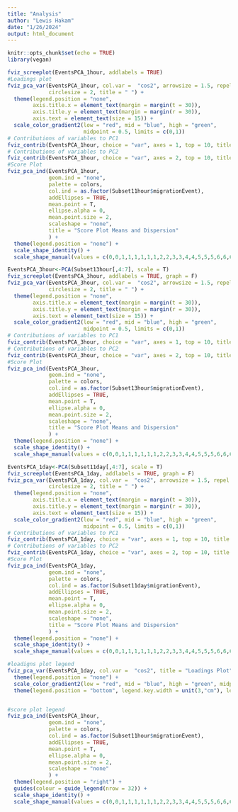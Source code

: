 ```yaml
---
title: "Analysis"
author: "Lewis Hakam"
date: "1/26/2024"
output: html_document
---
```


```r
knitr::opts_chunk$set(echo = TRUE)
library(vegan)
```

```r
fviz_screeplot(EventsPCA_1hour, addlabels = TRUE)
#Loadings plot
fviz_pca_var(EventsPCA_1hour, col.var =  "cos2", arrowsize = 1.5, repel = T,
             circlesize = 2, title = " ") +
  theme(legend.position = "none", 
        axis.title.x = element_text(margin = margin(t = 30)),
        axis.title.y = element_text(margin = margin(r = 30)),
        axis.text = element_text(size = 15)) +
  scale_color_gradient2(low = "red", mid = "blue", high = "green", 
                        midpoint = 0.5, limits = c(0,1))
# Contributions of variables to PC1
fviz_contrib(EventsPCA_1hour, choice = "var", axes = 1, top = 10, title = "Contribution of Variables to PC1")
# Contributions of variables to PC2
fviz_contrib(EventsPCA_1hour, choice = "var", axes = 2, top = 10, title = "Contribution of Variables to PC2")
#Score Plot
fviz_pca_ind(EventsPCA_1hour,
             geom.ind = "none",
             palette = colors,
             col.ind = as.factor(Subset11hour$migrationEvent),
             addEllipses = TRUE, 
             mean.point = T,
             ellipse.alpha = 0,
             mean.point.size = 2,
             scaleshape = "none",
             title = "Score Plot Means and Dispersion"
             ) +
  theme(legend.position = "none") +
  scale_shape_identity() +
  scale_shape_manual(values = c(0,0,1,1,1,1,1,1,2,2,3,3,4,4,5,5,5,6,6,6,8,8,9,9,9,9, 10,10,11,11,11,11,12,12,12,12,12,13,13,14,14,14,15,15,16,16,17,17,17,17,64,64,64,64,40,40,40,33,33,35,35,38,38))

EventsPCA_3hour<-PCA(Subset13hour[,4:7], scale = T)
fviz_screeplot(EventsPCA_3hour, addlabels = TRUE, graph = F)
fviz_pca_var(EventsPCA_3hour, col.var =  "cos2", arrowsize = 1.5, repel = T,
             circlesize = 2, title = " ") +
  theme(legend.position = "none", 
        axis.title.x = element_text(margin = margin(t = 30)),
        axis.title.y = element_text(margin = margin(r = 30)),
        axis.text = element_text(size = 15)) +
  scale_color_gradient2(low = "red", mid = "blue", high = "green", 
                        midpoint = 0.5, limits = c(0,1))
# Contributions of variables to PC1
fviz_contrib(EventsPCA_3hour, choice = "var", axes = 1, top = 10, title = "Contribution of Variables to PC1")
# Contributions of variables to PC2
fviz_contrib(EventsPCA_3hour, choice = "var", axes = 2, top = 10, title = "Contribution of Variables to PC2")
#Score Plot
fviz_pca_ind(EventsPCA_3hour,
             geom.ind = "none",
             palette = colors,
             col.ind = as.factor(Subset13hour$migrationEvent),
             addEllipses = TRUE, 
             mean.point = T,
             ellipse.alpha = 0,
             mean.point.size = 2,
             scaleshape = "none",
             title = "Score Plot Means and Dispersion"
             ) +
  theme(legend.position = "none") +
  scale_shape_identity() +
  scale_shape_manual(values = c(0,0,1,1,1,1,1,1,2,2,3,3,4,4,5,5,5,6,6,6,8,8,9,9,9,9, 10,10,11,11,11,11,12,12,12,12,12,13,13,14,14,14,15,15,16,16,17,17,17,17,64,64,64,64,40,40,40,33,33,35,35,38,38))

EventsPCA_1day<-PCA(Subset11day[,4:7], scale = T)
fviz_screeplot(EventsPCA_1day, addlabels = TRUE, graph = F)
fviz_pca_var(EventsPCA_1day, col.var =  "cos2", arrowsize = 1.5, repel = T,
             circlesize = 2, title = " ") +
  theme(legend.position = "none", 
        axis.title.x = element_text(margin = margin(t = 30)),
        axis.title.y = element_text(margin = margin(r = 30)),
        axis.text = element_text(size = 15)) +
  scale_color_gradient2(low = "red", mid = "blue", high = "green", 
                        midpoint = 0.5, limits = c(0,1))
# Contributions of variables to PC1
fviz_contrib(EventsPCA_1day, choice = "var", axes = 1, top = 10, title = "Contribution of Variables to PC1")
# Contributions of variables to PC2
fviz_contrib(EventsPCA_1day, choice = "var", axes = 2, top = 10, title = "Contribution of Variables to PC2")
#Score Plot
fviz_pca_ind(EventsPCA_1day,
             geom.ind = "none",
             palette = colors,
             col.ind = as.factor(Subset11day$migrationEvent),
             addEllipses = TRUE, 
             mean.point = T,
             ellipse.alpha = 0,
             mean.point.size = 2,
             scaleshape = "none",
             title = "Score Plot Means and Dispersion"
             ) +
  theme(legend.position = "none") +
  scale_shape_identity() +
  scale_shape_manual(values = c(0,0,1,1,1,1,1,1,2,2,3,3,4,4,5,5,5,6,6,6,8,8,9,9,9,9, 10,10,11,11,11,11,12,12,12,12,12,13,13,14,14,14,15,15,16,16,17,17,17,17,64,64,64,64,40,40,40,33,33,35,35,38,38))
```

```r
#loadigns plot legend
fviz_pca_var(EventsPCA_1day, col.var =  "cos2", title = "Loadings Plot") +
  theme(legend.position = "none") +
  scale_color_gradient2(low = "red", mid = "blue", high = "green", midpoint = 0.5, limits = c(0,1)) +
  theme(legend.position = "bottom", legend.key.width = unit(3,"cm"), legend.title = element_blank())


#score plot legend
fviz_pca_ind(EventsPCA_1hour,
             geom.ind = "none",
             palette = colors,
             col.ind = as.factor(Subset11hour$migrationEvent),
             addEllipses = TRUE, 
             mean.point = T,
             ellipse.alpha = 0,
             mean.point.size = 2,
             scaleshape = "none"
             ) +
  theme(legend.position = "right") +
  guides(colour = guide_legend(nrow = 32)) +
  scale_shape_identity() +
  scale_shape_manual(values = c(0,0,1,1,1,1,1,1,2,2,3,3,4,4,5,5,5,6,6,6,8,8,9,9,9,9, 10,10,11,11,11,11,12,12,12,12,12,13,13,14,14,14,15,15,16,16,17,17,17,17,64,64,64,64,40,40,40,33,33,35,35,38,38))
```

